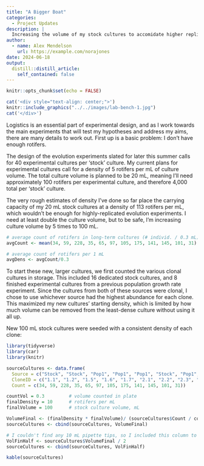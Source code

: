 ```yaml
---
title: "A Bigger Boat"
categories: 
  - Project Updates
description: |
  Increasing the volume of my stock cultures to accomidate higher replication and running experiments in parallel.
author:
  - name: Alex Mendelson
    url: https://example.com/norajones
date: 2024-06-18
output:
  distill::distill_article:
    self_contained: false
---
```



```r
knitr::opts_chunk$set(echo = FALSE)
```

```r
cat('<div style="text-align: center;">')
knitr::include_graphics("../../images/lab-bench-1.jpg")
cat('</div>')
```

Logistics is an essential part of experimental design, and as I work towards the main experiments that will test my hypotheses and address my aims, there are many details to work out. First up is a basic problem: I don't have enough rotifers.

The design of the evolution experiments slated for later this summer calls for 40 experimental cultures per 'stock' culture. My current plans for experimental cultures call for a density of 5 rotifers per mL of culture volume. The total culture volume is planned to be 20 mL, meaning I'll need approximately 100 rotifers per experimental culture, and therefore 4,000 total per 'stock' culture.

The very rough estimates of density I've done so far place the carrying capacity of my 20 mL stock cultures at a density of 113 rotifers per mL, which wouldn't be enough for highly-replicated evolution experiments. I need at least double the culture volume, but to be safe, I'm increasing culture volume by 5 times to 100 mL.

```r
# average count of rotifers in long-term cultures (# individ. / 0.3 mL)
avgCount <- mean(34, 59, 228, 35, 65, 97, 105, 175, 141, 145, 101, 31)

# average count of rotifers per 1 mL
avgDens <- avgCount/0.3
```

To start these new, larger cultures, we first counted the various clonal cultures in storage. This included 16 dedicated stock cultures, and 8 finished experimental cultures from a previous population growth rate experiment. Since the cultures from both of these sources were clonal, I chose to use whichever source had the highest abundance for each clone. This maximized my new cultures' starting density, which is limited by how much volume can be removed from the least-dense culture without using it all up. 

New 100 mL stock cultures were seeded with a consistent density of each clone:

```r
library(tidyverse)
library(car)
library(knitr)

sourceCultures <- data.frame(
  Source = c("Stock", "Stock", "Pop1", "Pop1", "Pop1", "Stock", "Pop1", "Pop1", "Pop1", "Pop1", "Stock", "Stock"),
  CloneID = c("1.1", "1.2", "1.5", "1.6", "1.7", "2.1", "2.2", "2.3", "2.4", "2.5", "2.7", "1.8"),
  Count = c(34, 59, 228, 35, 65, 97, 105, 175, 141, 145, 101, 31))

countVol = 0.3         # volume counted in plate
finalDensity = 10      # rotifers per mL
finalVolume = 100      # stock culture volume, mL

VolumeFinal <- (finalDensity * finalVolume)/ (sourceCultures$Count / countVol)
sourceCultures <- cbind(sourceCultures, VolumeFinal)

# I couldn't find any 10 mL pipette tips, so I included this column to easily use the 5 mL pipette twice
VolFinHalf <- sourceCultures$VolumeFinal / 2
sourceCultures <- cbind(sourceCultures, VolFinHalf)

kable(sourceCultures)
```
